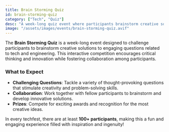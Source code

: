 ```yaml
---
title: Brain Storming Quiz
id: brain-storming-quiz
category: ["Tech", "Quiz"]
desc: "A week-long quiz event where participants brainstorm creative solutions to engaging questions."
image: "/assets/images/events/brain-storming-quiz.avif"
---
```


The **Brain Storming Quiz** is a week-long event designed to challenge participants to brainstorm creative solutions to engaging questions related to tech and engineering. This interactive competition encourages critical thinking and innovation while fostering collaboration among participants.

### What to Expect
- **Challenging Questions**: Tackle a variety of thought-provoking questions that stimulate creativity and problem-solving skills.
- **Collaboration**: Work together with fellow participants to brainstorm and develop innovative solutions.
- **Prizes**: Compete for exciting awards and recognition for the most creative ideas.

In every techfest, there are at least **100+ participants**, making this a fun and engaging experience filled with inspiration and ingenuity!
